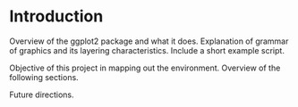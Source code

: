 # Introduction {.unnumbered}

Overview of the ggplot2 package and what it does.
Explanation of grammar of graphics and its layering characteristics.
Include a short example script.

Objective of this project in mapping out the environment.
Overview of the following sections.

Future directions.
